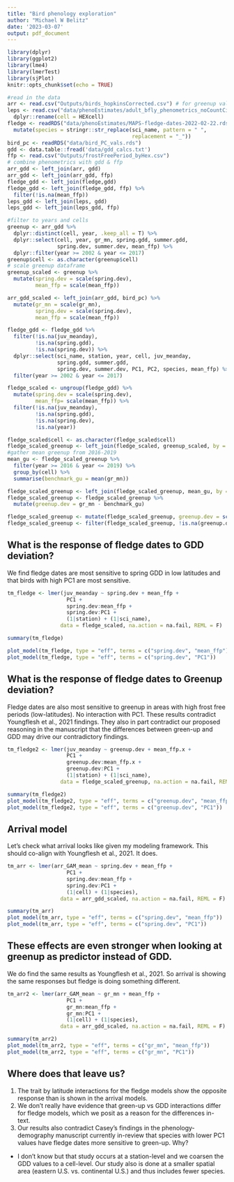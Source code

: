 ```yaml
---
title: "Bird phenology exploration"
author: "Michael W Belitz"
date: '2023-03-07'
output: pdf_document
---
```


```r
library(dplyr)
library(ggplot2)
library(lme4)
library(lmerTest)
library(sjPlot)
knitr::opts_chunk$set(echo = TRUE)

#read in the data
arr <- read.csv("Outputs/birds_hopkinsCorrected.csv") # for greenup values
leps <- read.csv("data/phenoEstimates/adult_bfly_phenometrics_noCountCircles_withFull2020Data.csv") %>% 
  dplyr::rename(cell = HEXcell)
fledge <- readRDS("data/phenoEstimates/MAPS-fledge-dates-2022-02-22.rds") %>% 
  mutate(species = stringr::str_replace(sci_name, pattern = " ",
                                        replacement = "_"))
bird_pc <- readRDS("data/bird_PC_vals.rds")
gdd <- data.table::fread('data/gdd_calcs.txt')
ffp <- read.csv("Outputs/frostFreePeriod_byHex.csv")
# combine phenometrics with gdd & ffp
arr_gdd <- left_join(arr, gdd)
arr_gdd <- left_join(arr_gdd, ffp)
fledge_gdd <- left_join(fledge,gdd)
fledge_gdd <- left_join(fledge_gdd, ffp) %>% 
  filter(!is.na(mean_ffp))
leps_gdd <- left_join(leps, gdd)
leps_gdd <- left_join(leps_gdd, ffp)

#filter to years and cells
greenup <- arr_gdd %>% 
  dplyr::distinct(cell, year, .keep_all = T) %>% 
  dplyr::select(cell, year, gr_mn, spring.gdd, summer.gdd, 
                spring.dev, summer.dev, mean_ffp) %>% 
  dplyr::filter(year >= 2002 & year <= 2017)
greenup$cell <- as.character(greenup$cell)
# scale greenup dataframe
greenup_scaled <- greenup %>% 
  mutate(spring.dev = scale(spring.dev),
         mean_ffp = scale(mean_ffp))

arr_gdd_scaled <- left_join(arr_gdd, bird_pc) %>% 
  mutate(gr_mn = scale(gr_mn),
         spring.dev = scale(spring.dev),
         mean_ffp = scale(mean_ffp))

fledge_gdd <- fledge_gdd %>% 
  filter(!is.na(juv_meanday),
         !is.na(spring.gdd),
         !is.na(spring.dev)) %>% 
  dplyr::select(sci_name, station, year, cell, juv_meanday, 
                spring.gdd, summer.gdd,
                spring.dev, summer.dev, PC1, PC2, species, mean_ffp) %>% 
  filter(year >= 2002 & year <= 2017)

fledge_scaled <- ungroup(fledge_gdd) %>% 
  mutate(spring.dev = scale(spring.dev),
         mean_ffp= scale(mean_ffp)) %>% 
  filter(!is.na(juv_meanday),
         !is.na(spring.gdd),
         !is.na(spring.dev),
         !is.na(year)) 

fledge_scaled$cell <- as.character(fledge_scaled$cell)
fledge_scaled_greenup <- left_join(fledge_scaled, greenup_scaled, by = c("year", "cell"))
#gather mean greenup from 2016-2019
mean_gu <- fledge_scaled_greenup %>% 
  filter(year >= 2016 & year <= 2019) %>% 
  group_by(cell) %>% 
  summarise(benchmark_gu = mean(gr_mn))

fledge_scaled_greenup <- left_join(fledge_scaled_greenup, mean_gu, by = "cell")
fledge_scaled_greenup <- fledge_scaled_greenup %>% 
  mutate(greenup.dev = gr_mn - benchmark_gu)

fledge_scaled_greenup <- mutate(fledge_scaled_greenup, greenup.dev = scale(greenup.dev)) 
fledge_scaled_greenup <- filter(fledge_scaled_greenup, !is.na(greenup.dev))
```

## What is the response of fledge dates to GDD deviation?

We find fledge dates are most sensitive to spring GDD in low latitudes and that birds with high PC1 are most sensitive.
```r
tm_fledge <- lmer(juv_meanday ~ spring.dev + mean_ffp +
                   PC1 +
                   spring.dev:mean_ffp +
                   spring.dev:PC1 +
                   (1|station) + (1|sci_name),
                 data = fledge_scaled, na.action = na.fail, REML = F)

summary(tm_fledge)

plot_model(tm_fledge, type = "eff", terms = c("spring.dev", "mean_ffp"))
plot_model(tm_fledge, type = "eff", terms = c("spring.dev", "PC1"))
```

## What is the response of fledge dates to Greenup deviation?
Fledge dates are also most sensitive to greenup in areas with high frost free periods (low-latitudes). No interaction with PC1. These results contradict Youngflesh et al., 2021 findings. They also in part contradict our proposed reasoning in the manuscript that the differences between green-up and GDD may drive our contradictory findings. 

```r

tm_fledge2 <- lmer(juv_meanday ~ greenup.dev + mean_ffp.x +
                   PC1 +
                   greenup.dev:mean_ffp.x +
                   greenup.dev:PC1 +
                   (1|station) + (1|sci_name),
                 data = fledge_scaled_greenup, na.action = na.fail, REML = F)

summary(tm_fledge2)
plot_model(tm_fledge2, type = "eff", terms = c("greenup.dev", "mean_ffp.x"))
plot_model(tm_fledge2, type = "eff", terms = c("greenup.dev", "PC1"))
```

## Arrival model
Let's check what arrival looks like given my modeling framework. This should co-align with Youngflesh et al., 2021. It does.

```r
tm_arr <- lmer(arr_GAM_mean ~ spring.dev + mean_ffp +
                   PC1 +
                   spring.dev:mean_ffp +
                   spring.dev:PC1 +
                   (1|cell) + (1|species),
                 data = arr_gdd_scaled, na.action = na.fail, REML = F)

summary(tm_arr)
plot_model(tm_arr, type = "eff", terms = c("spring.dev", "mean_ffp"))
plot_model(tm_arr, type = "eff", terms = c("spring.dev", "PC1"))
```

## These effects are even stronger when looking at greenup as predictor instead of GDD.
We do find the same results as Youngflesh et al., 2021. So arrival is showing the same responses but fledge is doing something different. 

```r
tm_arr2 <- lmer(arr_GAM_mean ~ gr_mn + mean_ffp +
                   PC1 +
                   gr_mn:mean_ffp +
                   gr_mn:PC1 +
                   (1|cell) + (1|species),
                 data = arr_gdd_scaled, na.action = na.fail, REML = F)

summary(tm_arr2)
plot_model(tm_arr2, type = "eff", terms = c("gr_mn", "mean_ffp"))
plot_model(tm_arr2, type = "eff", terms = c("gr_mn", "PC1"))

```

## Where does that leave us? 
1) The trait by latitude interactions for the fledge models show the opposite response than is shown in the arrival models.
2) We don't really have evidence that green-up vs GDD interactions differ for fledge models, which we posit as a reason for the differences in-text.
3) Our results also contradict Casey's findings in the phenology-demography manuscript currently in-review that species with lower PC1 values have fledge dates more sensitive to green-up. Why?
  - I don't know but that study occurs at a station-level and we coarsen the GDD values to a cell-level. Our study also is done at a smaller spatial area (eastern U.S. vs. continental U.S.) and thus includes fewer species. 

